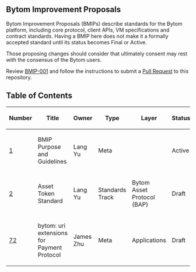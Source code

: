 ==Bytom Improvement Proposals==

Bytom Improvement Proposals (BMIPs) describe standards for the Bytom platform, including core protocol, client APIs, VM specifications and contract standards.
Having a BMIP here does not make it a formally accepted standard until its status becomes Final or Active.

Those proposing changes should consider that ultimately consent may rest with the consensus of the Bytom users.

Review [[bmip-0001.mediawiki|BMIP-001]] and follow the instructions to submit a [https://github.com/bytom/bmip/pulls Pull Request] to this repository.

==Table of Contents==

{| class="wikitable sortable" style="width: auto; text-align: center; font-size: smaller; table-layout: fixed;"
!Number
!Title
!Owner
!Type
!Layer
!Status
|- style="background-color: #cfffcf"
| [[bmip-001.mediawiki|1]]
| BMIP Purpose and Guidelines
| Lang Yu
| Meta
|
| Active

|- style="background-color: #cfffcf"
| [[bmip-0002.mediawiki|2]]
| Asset Token Standard 
| Lang Yu
| Standards Track
| Bytom Asset Protocol (BAP)
| Draft
| 
|- style="background-color: #cfffcf"
| [[bmip-0072.mediawiki|72]]
| bytom: uri extensions for Payment Protocol
| James Zhu
| Meta
| Applications
| Draft
|}

<!-- IMPORTANT!  See the instructions at the top of this page, do NOT JUST add BIPs here! -->
